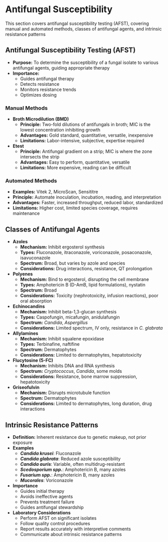 # Antifungal Susceptibility {-}

This section covers antifungal susceptibility testing (AFST), covering manual and automated methods, classes of antifungal agents, and intrinsic resistance patterns

## **Antifungal Susceptibility Testing (AFST)** {-}

*   **Purpose:** To determine the susceptibility of a fungal isolate to various antifungal agents, guiding appropriate therapy
*   **Importance:**
    *   Guides antifungal therapy
    *   Detects resistance
    *   Monitors resistance trends
    *   Optimizes dosing

### **Manual Methods** {-}

*   **Broth Microdilution (BMD)**
    *   **Principle:** Two-fold dilutions of antifungals in broth; MIC is the lowest concentration inhibiting growth
    *   **Advantages:** Gold standard, quantitative, versatile, inexpensive
    *   **Limitations:** Labor-intensive, subjective, expertise required
*   **Etest**
    *   **Principle:** Antifungal gradient on a strip; MIC is where the zone intersects the strip
    *   **Advantages:** Easy to perform, quantitative, versatile
    *   **Limitations:** More expensive, reading can be difficult

### **Automated Methods** {-}

*   **Examples:** Vitek 2, MicroScan, Sensititre
*   **Principle:** Automate inoculation, incubation, reading, and interpretation
*   **Advantages:** Faster, increased throughput, reduced labor, standardized
*   **Limitations:** Higher cost, limited species coverage, requires maintenance

## **Classes of Antifungal Agents** {-}

*   **Azoles**
    *   **Mechanism:** Inhibit ergosterol synthesis
    *   **Types:** Fluconazole, itraconazole, voriconazole, posaconazole, isavuconazole
    *   **Spectrum:** Broad, but varies by azole and species
    *   **Considerations:** Drug interactions, resistance, QT prolongation
*   **Polyenes**
    *   **Mechanism:** Bind to ergosterol, disrupting the cell membrane
    *   **Types:** Amphotericin B (D-AmB, lipid formulations), nystatin
    *   **Spectrum:** Broad
    *   **Considerations:** Toxicity (nephrotoxicity, infusion reactions), poor oral absorption
*   **Echinocandins**
    *   **Mechanism:** Inhibit beta-1,3-glucan synthesis
    *   **Types:** Caspofungin, micafungin, anidulafungin
    *   **Spectrum:** *Candida*, *Aspergillus*
    *   **Considerations:** Limited spectrum, IV only, resistance in *C. glabrata*
*   **Allylamines**
    *   **Mechanism:** Inhibit squalene epoxidase
    *   **Types:** Terbinafine, naftifine
    *   **Spectrum:** Dermatophytes
    *   **Considerations:** Limited to dermatophytes, hepatotoxicity
*   **Flucytosine (5-FC)**
    *   **Mechanism:** Inhibits DNA and RNA synthesis
    *   **Spectrum:** *Cryptococcus*, *Candida*, some molds
    *   **Considerations:** Resistance, bone marrow suppression, hepatotoxicity
*   **Griseofulvin**
    *   **Mechanism:** Disrupts microtubule function
    *   **Spectrum:** Dermatophytes
    *   **Considerations:** Limited to dermatophytes, long duration, drug interactions

## **Intrinsic Resistance Patterns** {-}

*   **Definition:** Inherent resistance due to genetic makeup, not prior exposure
*   **Examples**
    *   ***Candida krusei***: Fluconazole
    *   ***Candida glabrata***: Reduced azole susceptibility
    *   ***Candida auris***: Variable, often multidrug-resistant
    *   ***Scedosporium spp.***: Amphotericin B, many azoles
    *   ***Fusarium spp.***: Amphotericin B, many azoles
    *   ***Mucorales***: Voriconazole
*   **Importance**
    *   Guides initial therapy
    *   Avoids ineffective agents
    *   Prevents treatment failure
    *   Guides antifungal stewardship
*   **Laboratory Considerations**
    *   Perform AFST on significant isolates
    *   Follow quality control procedures
    *   Report results accurately with interpretive comments
    *   Communicate about intrinsic resistance patterns